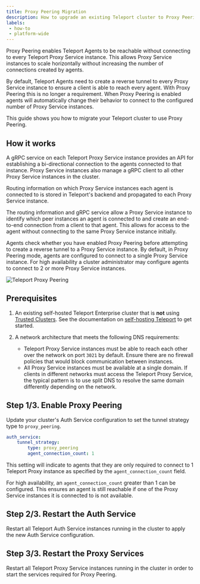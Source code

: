 ```yaml
---
title: Proxy Peering Migration
description: How to upgrade an existing Teleport cluster to Proxy Peering mode.
labels:
 - how-to
 - platform-wide
---
```


Proxy Peering enables Teleport Agents to be reachable without connecting to
every Teleport Proxy Service instance. This allows Proxy Service instances to
scale horizontally without increasing the number of connections created by
agents.

By default, Teleport Agents need to create a reverse tunnel to every Proxy
Service instance to ensure a client is able to reach every agent. With Proxy
Peering this is no longer a requirement. When Proxy Peering is enabled agents
will automatically change their behavior to connect to the configured number of
Proxy Service instances.

This guide shows you how to migrate your Teleport cluster to use Proxy Peering.

## How it works

A gRPC service on each Teleport Proxy Service instance provides an API for
establishing a bi-directional connection to the agents connected to that
instance. Proxy Service instances also manage a gRPC client to all other Proxy
Service instances in the cluster.

Routing information on which Proxy Service instances each agent is connected to
is stored in Teleport's backend and propagated to each Proxy Service instance.

The routing information and gRPC service allow a Proxy Service instance to
identify which peer instances an agent is connected to and create an
end-to-end connection from a client to that agent. This allows for access to the
agent without connecting to the same Proxy Service instance initially.

Agents check whether you have enabled Proxy Peering before attempting to create
a reverse tunnel to a Proxy Service instance. By default, in Proxy Peering mode,
agents are configured to connect to a single Proxy Service instance. For high
availability a cluster administrator may configure agents to connect to 2 or
more Proxy Service instances.

![Teleport Proxy Peering](../../../../img/architecture/proxy-peering@1.2x.png)

## Prerequisites

1. An existing self-hosted Teleport Enterprise cluster that is **not** using
   [Trusted
   Clusters](../../../zero-trust-access/management/admin/trustedclusters.mdx). See
   the documentation on [self-hosting
   Teleport](../../../zero-trust-access/deploy-a-cluster/deploy-a-cluster.mdx) to get started.

1. A network architecture that meets the following DNS requirements: 

   * Teleport Proxy Service instances must be able to reach each other over the
     network on port `3021` by default. Ensure there are no firewall policies
     that would block communication between instances.
   * All Proxy Service instances must be available at a single domain. If
     clients in different networks must access the Teleport Proxy Service, the
     typical pattern is to use split DNS to resolve the same domain differently
     depending on the network.

## Step 1/3. Enable Proxy Peering

Update your cluster's Auth Service configuration to set the tunnel strategy type
to `proxy_peering`.

```yaml
auth_service:
    tunnel_strategy:
        type: proxy_peering
        agent_connection_count: 1
```

This setting will indicate to agents that they are only required to connect to 1
Teleport Proxy instance as specified by the `agent_connection_count` field.

For high availability, an `agent_connection_count` greater than 1 can be configured.
This ensures an agent is still reachable if one of the Proxy Service instances it is connected to is not available.

## Step 2/3. Restart the Auth Service

Restart all Teleport Auth Service instances running in the cluster to apply the
new Auth Service configuration.

## Step 3/3. Restart the Proxy Services

Restart all Teleport Proxy Service instances running in the cluster in order to
start the services required for Proxy Peering.

